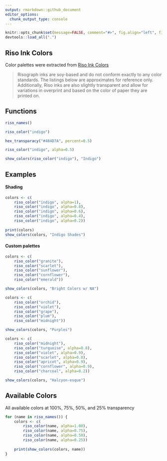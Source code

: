 ```yaml
---
output: rmarkdown::github_document
editor_options: 
  chunk_output_type: console
---
```


```r
knitr::opts_chunk$set(message=FALSE, comment="#>", fig.align="left", fig.height=1, fig.width=10)
devtools::load_all(".")
```

## Riso Ink Colors

Color palettes were extracted from [Riso Ink Colors](https://www.stencil.wiki/colors)

> Risograph inks are soy-based and do not conform exactly to any color standards. The listings below are approximates for reference only. Additionally, Riso inks are also slightly transparent and allow for variations in overprint and based on the color of paper they are printed on. 

## Functions
```r
riso_names()
```

```r
riso_color("indigo")
```

```r
hex_transparacy("#484D7A", percent=0.5)
```

```r
riso_color("indigo", alpha=0.5)
```

```r
show_colors(riso_color("indigo"), "Indigo")
```

## Examples
#### Shading 
```r
colors <- c(
    riso_color("indigo", alpha=1),
    riso_color("indigo", alpha=0.8),
    riso_color("indigo", alpha=0.6),
    riso_color("indigo", alpha=0.4),
    riso_color("indigo", alpha=0.2))
    
print(colors)
show_colors(colors, "Indigo Shades")
```

#### Custom palettes 
```r
colors <- c(
    riso_color("granite"),
    riso_color("scarlet"),
    riso_color("sunflower"),
    riso_color("cornflower"),
    riso_color("emerald"))

show_colors(colors, "Bright Colors w/ NA")
```

```r
colors <- c(
    riso_color("orchid"),
    riso_color("violet"),
    riso_color("grape"),
    riso_color("plum"),
    riso_color("midnight"))

show_colors(colors, "Purples")
```

```r
colors <- c(
    riso_color("midnight"),
    riso_color("turquoise", alpha=0.8),
    riso_color("violet", alpha=0.9),
    riso_color("scarlet", alpha=0.8),
    riso_color("apricot", alpha=0.9),
    riso_color("cornflower", alpha=0.9),
    riso_color("charcoal", alpha=0.2))

show_colors(colors, "Halcyon-esque")
```

## Available Colors
All available colors at 100%, 75%, 50%, and 25% transparency
```r
for (name in riso_names()) {
    colors <- c(
        riso_color(name, alpha=1.00),
        riso_color(name, alpha=0.75),
        riso_color(name, alpha=0.50),
        riso_color(name, alpha=0.25))
    
    print(show_colors(colors, name))
}
```

